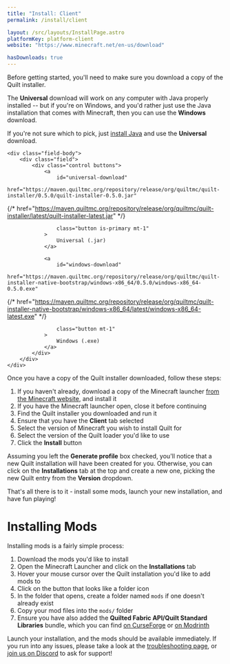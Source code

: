 ```yaml
---
title: "Install: Client"
permalink: /install/client

layout: /src/layouts/InstallPage.astro
platformKey: platform-client
website: "https://www.minecraft.net/en-us/download"

hasDownloads: true
---
```



Before getting started, you'll need to make sure you download a copy of the Quilt installer.

The **Universal** download will work on any computer with Java properly installed -- but if you're on Windows, and you'd rather just use the Java installation that comes with Minecraft, then you can use the **Windows** download.

If you're not sure which to pick, just [install Java](https://java.com/en/download) and use the **Universal** download.

<div class="field is-horizontal">
	<InstallerVersion />

	<div class="field-body">
		<div class="field">
			<div class="control buttons">
				<a
					id="universal-download"
					href="https://maven.quiltmc.org/repository/release/org/quiltmc/quilt-installer/0.5.0/quilt-installer-0.5.0.jar"

{/*
					href="https://maven.quiltmc.org/repository/release/org/quiltmc/quilt-installer/latest/quilt-installer-latest.jar"
*/}

					class="button is-primary mt-1"
				>
					Universal (.jar)
				</a>

				<a
					id="windows-download"
					href="https://maven.quiltmc.org/repository/release/org/quiltmc/quilt-installer-native-bootstrap/windows-x86_64/0.5.0/windows-x86_64-0.5.0.exe"

{/*
					href="https://maven.quiltmc.org/repository/release/org/quiltmc/quilt-installer-native-bootstrap/windows-x86_64/latest/windows-x86_64-latest.exe"
*/}

					class="button mt-1"
				>
					Windows (.exe)
				</a>
			</div>
		</div>
	</div>
</div>

Once you have a copy of the Quilt installer downloaded, follow these steps:

1. If you haven't already, download a copy of the Minecraft launcher [from the Minecraft website](https://www.minecraft.net/en-us/download), and install it
2. If you have the Minecraft launcher open, close it before continuing
3. Find the Quilt installer you downloaded and run it
4. Ensure that you have the **Client** tab selected
5. Select the version of Minecraft you wish to install Quilt for
6. Select the version of the Quilt loader you'd like to use
7. Click the **Install** button

Assuming you left the **Generate profile** box checked, you'll notice that a new Quilt installation will have been created for you. Otherwise, you can click on the **Installations** tab at the top and create a new one, picking the new Quilt entry from the **Version** dropdown.

That's all there is to it - install some mods, launch your new installation, and have fun playing!

# Installing Mods

Installing mods is a fairly simple process:

1. Download the mods you'd like to install
2. Open the Minecraft Launcher and click on the **Installations** tab
3. Hover your mouse cursor over the Quilt installation you'd like to add mods to
4. Click on the button that looks like a folder icon
5. In the folder that opens, create a folder named `mods` if one doesn't already exist
6. Copy your mod files into the `mods/` folder
7. Ensure you have also added the **Quilted Fabric API/Quilt Standard Libraries** bundle, which you can find [on CurseForge](https://www.curseforge.com/minecraft/mc-mods/qsl) or [on Modrinth](https://modrinth.com/mod/qsl)

Launch your installation, and the mods should be available immediately. If you run into any issues, please take a look at the [troubleshooting page](/en/usage/troubleshooting), or [join us on Discord](https://discord.quiltmc.org) to ask for support!
